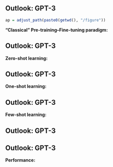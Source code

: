 ## Outlook: GPT-3
```r
ap = adjust_path(paste0(getwd(), "/figure"))
```

__"Classical" Pre-training--Fine-tuning paradigm:__

\begin{figure}
\centering
\includegraphics[width = 9cm]{`r ap("gpt3-classic.png")`}\\ 
\footnotesize{Source:} \href{https://arxiv.org/pdf/2005.14165.pdf}{\footnotesize Brown et al. (2020)}
\end{figure}


## Outlook: GPT-3

__Zero-shot learning:__

\begin{figure}
\centering
\includegraphics[width = 11cm]{`r ap("gpt3-zero.png")`}\\ 
\footnotesize{Source:} \href{https://arxiv.org/pdf/2005.14165.pdf}{\footnotesize Brown et al. (2020)}
\end{figure}


## Outlook: GPT-3

__One-shot learning:__

\begin{figure}
\centering
\includegraphics[width = 10cm]{`r ap("gpt3-one.png")`}\\ 
\footnotesize{Source:} \href{https://arxiv.org/pdf/2005.14165.pdf}{\footnotesize Brown et al. (2020)}
\end{figure}


## Outlook: GPT-3

__Few-shot learning:__

\begin{figure}
\centering
\includegraphics[width = 9cm]{`r ap("gpt3-few.png")`}\\ 
\footnotesize{Source:} \href{https://arxiv.org/pdf/2005.14165.pdf}{\footnotesize Brown et al. (2020)}
\end{figure}


## Outlook: GPT-3

\begin{figure}
\centering
\includegraphics[width = 13cm]{`r ap("gpt3-inner-outer.png")`}\\ 
\footnotesize{Source:} \href{https://arxiv.org/pdf/2005.14165.pdf}{\footnotesize Brown et al. (2020)}
\end{figure}


## Outlook: GPT-3

__Performance:__

\begin{figure}
\centering
\includegraphics[width = 11cm]{`r ap("gpt3-superglue.png")`}\\ 
\footnotesize{Source:} \href{https://arxiv.org/pdf/2005.14165.pdf}{\footnotesize Brown et al. (2020)}
\end{figure}